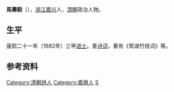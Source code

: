 '''馬壽穀'''（{{bd|1662年||1722年|catIdx=Ma馬}}），[[浙江|浙江]][[嘉兴|嘉兴]]人，[[清朝|清朝]]政治人物。

== 生平 ==
康熙二十一年（1682年）三甲[[进士|进士]]。善[[诗词|诗词]]，著有《鸳湖竹枝词》等。

== 参考资料 ==
{{reflist}}

{{康熙二十一年壬戌科殿試金榜}}

{{Authority control}}

{{DEFAULTSORT:Ma馬}}
[[Category:清朝詩人|Category:清朝詩人]]
[[Category:嘉興人|Category:嘉興人]]
[[Category:馬姓|S]]